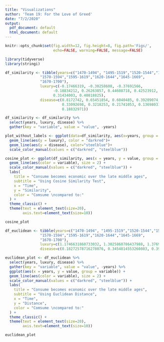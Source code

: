 ```yaml
---
title: "Visualizations"
author: 'Team 19: For the Love of Greed'
date: "7/2/2020"
output:
  pdf_document: default
  html_document: default
---
```

```r
knitr::opts_chunk$set(fig.width=12, fig.height=8, fig.path='Figs/',
                      echo=FALSE, warning=FALSE, message=FALSE)
```

```r
library(tidyverse)
library(stringi)
```

```r
df_similarity <- tibble(years=c("1470-1494", "1495-1519","1520-1544","1545-1569",
                "1570-1594","1595-1619","1620-1644","1645-1669",
                "1670-1700"),
                luxury=c(-0.17466319, -0.30258608, -0.37691566,
                      -0.18834212, 0.26263857, 0.44608718, 0.42523912, 
                      0.31434003, 0.40818825),
                disease=c(0.8172742, 0.65451854, 0.6040485, 0.39209074, 
                          0.33092698, 0.3218253, 0.21741053, 0.13698031, 
                          0.18832971))

df_similarity <- df_similarity %>%
  select(years, luxury, disease) %>%
  gather(key = "variable", value = "value", -years)
```

```r
plot_without_labels <- ggplot(data=df_similarity, aes(x=years, group = 1)) +
  geom_line(aes(y = luxury), color = "darkred")+
  geom_line(aes(y = disease), color="steelblue")+ 
  scale_color_manual(values = c("darkred", "steelblue"))
```
```r
cosine_plot <- ggplot(df_similarity, aes(x = years, y = value, group = variable)) + 
  geom_line(aes(color = variable), size = 2) + 
  scale_color_manual(values = c("darkred", "steelblue")) + 
  labs(
    title = "Consume becomes economic over the late middle ages",
    subtitle = "Using Cosine Similarity Test",
    x = "Time",
    y = "Similarity",
    color = "Comsume \ncompared to:"
  ) +
  theme_classic() +
  theme(text = element_text(size=20),
        axis.text=element_text(size=10))

cosine_plot
```
```r
df_euclidean <- tibble(years=c("1470-1494", "1495-1519","1520-1544","1545-1569",
                "1570-1594","1595-1619","1620-1644","1645-1669",
                "1670-1700"),
                luxury=c(1.1746631860733032, 1.3025860786437988, 1.3769156634807587, 1.188342124223709, 0.7373614311218262, 0.5539128184318542, 0.5747608840465546, 0.6856599748134613, 0.5918117463588715),
                disease=c(0.18272578716278076, 0.3454814553260803, 0.395951509475708, 0.6079092621803284, 0.6690730154514313, 0.6781747043132782, 0.782589465379715, 0.8630196899175644, 0.8116702884435654))

euclidean_plot <- df_euclidean %>%
  select(years, luxury, disease) %>%
  gather(key = "variable", value = "value", -years) %>%
  ggplot(aes(x = years, y = value, group = variable)) + 
  geom_line(aes(color = variable), size = 2) + 
  scale_color_manual(values = c("darkred", "steelblue")) + 
  labs(
    title = "Consume becomes economic over the late middle ages",
    subtitle = "Using Euclidean Distance",
    x = "Time",
    y = "Distance",
    color = "Comsume \ncompared to:"
  ) +
  theme_classic() +
  theme(text = element_text(size=20),
        axis.text=element_text(size=10))

euclidean_plot
```



